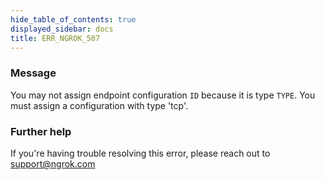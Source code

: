 ```yaml
---
hide_table_of_contents: true
displayed_sidebar: docs
title: ERR_NGROK_507
---
```


### Message

You may not assign endpoint configuration `ID` because it is type `TYPE`. You must assign a configuration with type 'tcp'.

### Further help

If you're having trouble resolving this error, please reach out to [support@ngrok.com](mailto:support@ngrok.com?subject=Help%20with%20ERR_NGROK_507)
